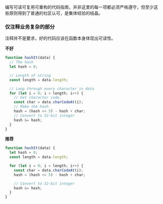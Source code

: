 
<Meta title="编程指南/注释" />

编写可读可复用可重构的代码指南，并非这里的每一项都必须严格遵守，但至少这些原则得到了普通的社区认可，是集体经验的结晶。

### 仅注释业务复杂的部分

注释并不是要求，好的代码应该在函数本身体现出可读性。

**不好**

```javascript
function hashIt(data) {
  // The hash
  let hash = 0;

  // Length of string
  const length = data.length;

  // Loop through every character in data
  for (let i = 0; i < length; i++) {
    // Get character code.
    const char = data.charCodeAt(i);
    // Make the hash
    hash = (hash << 5) - hash + char;
    // Convert to 32-bit integer
    hash &= hash;
  }
}
```

**推荐**

```javascript
function hashIt(data) {
  let hash = 0;
  const length = data.length;

  for (let i = 0; i < length; i++) {
    const char = data.charCodeAt(i);
    hash = (hash << 5) - hash + char;

    // Convert to 32-bit integer
    hash &= hash;
  }
}
```
